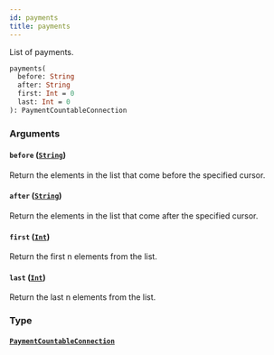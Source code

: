 ```yaml
---
id: payments
title: payments
---
```


List of payments.

```graphql
payments(
  before: String
  after: String
  first: Int = 0
  last: Int = 0
): PaymentCountableConnection

```

### Arguments

#### `before` ([`String`](/api-reference/scalars/string.mdx))

Return the elements in the list that come before the specified cursor.

#### `after` ([`String`](/api-reference/scalars/string.mdx))

Return the elements in the list that come after the specified cursor.

#### `first` ([`Int`](/api-reference/scalars/int.mdx))

Return the first n elements from the list.

#### `last` ([`Int`](/api-reference/scalars/int.mdx))

Return the last n elements from the list.

### Type

#### [`PaymentCountableConnection`](/api-reference/objects/payment-countable-connection.mdx)
